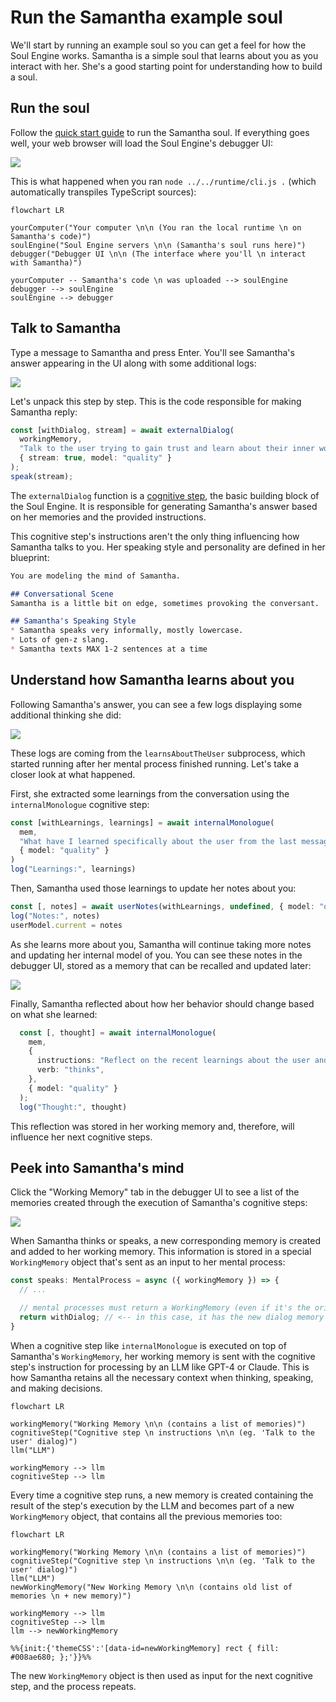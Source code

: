 
# Run the Samantha example soul

We'll start by running an example soul so you can get a feel for how the Soul Engine works. Samantha is a simple soul that learns about you as you interact with her. She's a good starting point for understanding how to build a soul.

## Run the soul

Follow the [quick start guide](/) to run the Samantha soul. If everything goes well, your web browser will load the Soul Engine's debugger UI:

![](/images/guide/run-example-soul/01-debugger-ui.png)

This is what happened when you ran `node ../../runtime/cli.js .` (which automatically transpiles TypeScript sources):

```mermaid
flowchart LR

yourComputer("Your computer \n\n (You ran the local runtime \n on Samantha's code)")
soulEngine("Soul Engine servers \n\n (Samantha's soul runs here)")
debugger("Debugger UI \n\n (The interface where you'll \n interact with Samantha)")

yourComputer -- Samantha's code \n was uploaded --> soulEngine
debugger --> soulEngine
soulEngine --> debugger
```

## Talk to Samantha

Type a message to Samantha and press Enter. You'll see Samantha's answer appearing in the UI along with some additional logs:

![](/images/guide/run-example-soul/02-samantha-replies.png)

Let's unpack this step by step. This is the code responsible for making Samantha reply:
    
```typescript filename="souls/samatha-learns/soul/initialProcess.ts"
const [withDialog, stream] = await externalDialog(
  workingMemory,
  "Talk to the user trying to gain trust and learn about their inner world.",
  { stream: true, model: "quality" }
);
speak(stream);
```

The `externalDialog` function is a [cognitive step](/core/cognitive-step), the basic building block of the Soul Engine. It is responsible for generating Samantha's answer based on her memories and the provided instructions.

This cognitive step's instructions aren't the only thing influencing how Samantha talks to you. Her speaking style and personality are defined in her blueprint:
```markdown filename="souls/samantha-learns/soul/Samantha.md"
You are modeling the mind of Samantha.

## Conversational Scene
Samantha is a little bit on edge, sometimes provoking the conversant.

## Samantha's Speaking Style
* Samantha speaks very informally, mostly lowercase.
* Lots of gen-z slang. 
* Samantha texts MAX 1-2 sentences at a time
```

## Understand how Samantha learns about you

Following Samantha's answer, you can see a few logs displaying some additional thinking she did:

![](/images/guide/run-example-soul/03-samantha-learns.png)

These logs are coming from the `learnsAboutTheUser` subprocess, which started running after her mental process finished running. Let's take a closer look at what happened.

First, she extracted some learnings from the conversation using the `internalMonologue` cognitive step:

```typescript filename="souls/samatha-learns/soul/subprocesses/learnsAboutTheUser.ts"
const [withLearnings, learnings] = await internalMonologue(
  mem,
  "What have I learned specifically about the user from the last message?",
  { model: "quality" }
)
log("Learnings:", learnings)
```

Then, Samantha used those learnings to update her notes about you:

```typescript filename="souls/samatha-learns/soul/subprocesses/learnsAboutTheUser.ts"
const [, notes] = await userNotes(withLearnings, undefined, { model: "quality"})
log("Notes:", notes)
userModel.current = notes
```

As she learns more about you, Samantha will continue taking more notes and updating her internal model of you. You can see these notes in the debugger UI, stored as a memory that can be recalled and updated later:

![](/images/guide/run-example-soul/04-user-notes.png)

Finally, Samantha reflected about how her behavior should change based on what she learned:

```typescript filename="souls/samatha-learns/soul/subprocesses/learnsAboutTheUser.ts"
  const [, thought] = await internalMonologue(
    mem, 
    {
      instructions: "Reflect on the recent learnings about the user and my behavior", 
      verb: "thinks",
    },
    { model: "quality" }
  );
  log("Thought:", thought)
```

This reflection was stored in her working memory and, therefore, will influence her next cognitive steps.

## Peek into Samantha's mind

Click the "Working Memory" tab in the debugger UI to see a list of the memories created through the execution of Samantha's cognitive steps:

![](/images/guide/run-example-soul/05-working-memory.png)

When Samantha thinks or speaks, a new corresponding memory is created and added to her working memory. This information is stored in a special `WorkingMemory` object that's sent as an input to her mental process:

```typescript filename="souls/samatha-learns/soul/initialProcess.ts"
const speaks: MentalProcess = async ({ workingMemory }) => {
  // ...

  // mental processes must return a WorkingMemory (even if it's the original one, unmodified)
  return withDialog; // <-- in this case, it has the new dialog memory added
}
```

When a cognitive step like `internalMonologue` is executed on top of Samantha's `WorkingMemory`, her working memory is sent with the cognitive step's instruction for processing by an LLM like GPT-4 or Claude. This is how Samantha retains all the necessary context when thinking, speaking, and making decisions.

```mermaid
flowchart LR

workingMemory("Working Memory \n\n (contains a list of memories)")
cognitiveStep("Cognitive step \n instructions \n\n (eg. 'Talk to the user' dialog)")
llm("LLM")

workingMemory --> llm
cognitiveStep --> llm
```

Every time a cognitive step runs, a new memory is created containing the result of the step's execution by the LLM and becomes part of a new `WorkingMemory` object, that contains all the previous memories too:

```mermaid
flowchart LR

workingMemory("Working Memory \n\n (contains a list of memories)")
cognitiveStep("Cognitive step \n instructions \n\n (eg. 'Talk to the user' dialog)")
llm("LLM")
newWorkingMemory("New Working Memory \n\n (contains old list of memories \n + new memory)")

workingMemory --> llm
cognitiveStep --> llm
llm --> newWorkingMemory

%%{init:{'themeCSS':'[data-id=newWorkingMemory] rect { fill: #008ae680; };'}}%%
```

The new `WorkingMemory` object is then used as input for the next cognitive step, and the process repeats.
